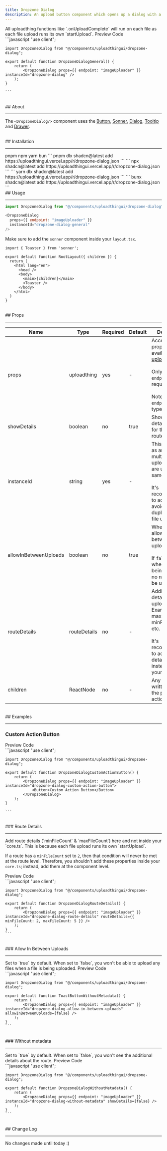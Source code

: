 ```yaml
---
title: Dropzone Dialog
description: An upload button component which opens up a dialog with a dropzone and uses toasts as its response method.
---
```


<Note type="warning">
  All uploadthing functions like `.onUploadComplete` will run on each file as
  each file upload runs its own `startUpload`.
</Note>

<Tabs defaultValue="preview">
  <TabsList>
    <TabsTrigger value="preview">Preview</TabsTrigger>
    <TabsTrigger value="code">Code</TabsTrigger>
  </TabsList>
  <TabsContent value="preview">
    <br />
    <UTUIDropzoneDialog />
  </TabsContent>
  <TabsContent value="code">
    ```javascript
    "use client";

    import DropzoneDialog from "@/components/uploadthingui/dropzone-dialog";

    export default function DropzoneDialogGeneral() {
        return (
            <DropzoneDialog props={{ endpoint: "imageUploader" }} instanceId="dropzone-dialog" />
        );
    }

    ```

  </TabsContent>
</Tabs>

<br />
## About
<hr />

The `<DropzoneDialog/>` component uses the [Button](https://ui.shadcn.com/docs/components/button), [Sonner](https://ui.shadcn.com/docs/components/sonner), [Dialog](https://ui.shadcn.com/docs/components/dialog), [Tooltip](https://ui.shadcn.com/docs/components/tooltip) and [Drawer](https://ui.shadcn.com/docs/components/drawer).

<br />
## Installation
<hr />

<Tabs defaultValue="pnpm">
    <TabsList>
        <TabsTrigger value="pnpm">pnpm</TabsTrigger>
        <TabsTrigger value="npm">npm</TabsTrigger>
        <TabsTrigger value="yarn">yarn</TabsTrigger>
        <TabsTrigger value="bun">bun</TabsTrigger>
    </TabsList>
    <TabsContent value="pnpm">
        ```
        pnpm dlx shadcn@latest add https://uploadthingui.vercel.app/r/dropzone-dialog.json
        ```
    </TabsContent>
    <TabsContent value="npm">
        ```
        npx shadcn@latest add https://uploadthingui.vercel.app/r/dropzone-dialog.json
        ```
    </TabsContent>
    <TabsContent value="yarn">
        ```
        yarn dlx shadcn@latest add https://uploadthingui.vercel.app/r/dropzone-dialog.json
        ```
    </TabsContent>
    <TabsContent value="bun">
        ```
        bunx shadcn@latest add https://uploadthingui.vercel.app/r/dropzone-dialog.json
        ```
    </TabsContent>

</Tabs>

<br />
## Usage
<hr />

```javascript
import DropzoneDialog from "@/components/uploadthingui/dropzone-dialog";
```

```javascript
<DropzoneDialog
  props={{ endpoint: "imageUploader" }}
  instanceId="dropzone-dialog-general"
/>
```


Make sure to add the `sonner` component inside your `layout.tsx`.

```javascript:app/layout.tsx {1, 9}
import { Toaster } from 'sonner';

export default function RootLayout({ children }) {
  return (
    <html lang="en">
      <head />
      <body>
        <main>{children}</main>
        <Toaster />
      </body>
    </html>
  )
}
```

<br />
## Props
<hr />

| Name                  | Type         | Required | Default | Description                                                                                                                                                 |
| --------------------- | ------------ | -------- | ------- | ----------------------------------------------------------------------------------------------------------------------------------------------------------- |
| props                 | uploadthing  | yes      | -       | Accepts all the props that are available with [uploadthing](https://docs.uploadthing.com/api-reference/react#props) <br/><br/> Only the `endpoint` is required. <br/><br/>  Note that the `endpoint` isn't type-safe. |
| showDetails           | boolean      | no       | true    | Show the details/metadata for the upload route endpoint                                                                                                     |
| instanceId            | string       | yes      | -       | This will be used as an identifier if multiple file upload buttons are used at the same time <br/><br/> It's recommended to add this to avoid duplication of file uploads  |
| allowInBetweenUploads | boolean      | no       | true    | Whether to allow in-between uploads <br/><br/> If `false`, then when files are being uploaded, no new files can be uploaded.                                 |
| routeDetails          | routeDetails | no       | -       | Additional details for the upload; Example: maxFileCount, minFileCount, etc. <br/><br/>It's recommended to add these details here instead of in your route.         |
| children              | ReactNode    | no       | -       | Any node written will take the place of the action button                                                                                                   |

<br />
## Examples
<hr />

### Custom Action Button

<Tabs defaultValue="preview">
  <TabsList>
    <TabsTrigger value="preview">Preview</TabsTrigger>
    <TabsTrigger value="code">Code</TabsTrigger>
  </TabsList>
  <TabsContent value="preview">
    <br />
    <UTUIDropzoneDialogCustomActionButton />
  </TabsContent>
  <TabsContent value="code">
    ```javascript
    "use client";

    import DropzoneDialog from "@/components/uploadthingui/dropzone-dialog";

    export default function DropzoneDialogCustomActionButton() {
        return (
            <DropzoneDialog props={{ endpoint: "imageUploader" }} instanceId="dropzone-dialog-custom-action-button">
                <Button>Custom Action Button</Button>
            </DropzoneDialog>
        );
    }

    ```

  </TabsContent>
</Tabs>

<br />
### Route Details
<hr />

<Note title="Note" type="danger">
Add route details (`minFileCount` & `maxFileCount`) here and not inside your
`core.ts`. This is because each file upload runs its own `startUpload`.

If a route has a `minFileCount` set to `2`, then that condition will never be
met at the route level. Therefore, you shouldn't add these properties inside
your `core.ts`; instead, add them at the component level.

</Note>

<Tabs defaultValue="preview">
  <TabsList>
    <TabsTrigger value="preview">Preview</TabsTrigger>
    <TabsTrigger value="code">Code</TabsTrigger>
  </TabsList>
  <TabsContent value="preview">
    <br />
    <UTUIDropzoneDialogRouteDetails />
  </TabsContent>
  <TabsContent value="code">
    ```javascript
    "use client";

    import DropzoneDialog from "@/components/uploadthingui/dropzone-dialog";

    export default function DropzoneDialogRouteDetails() {
        return (
            <DropzoneDialog props={{ endpoint: "imageUploader" }} instanceId="dropzone-dialog-route-details" routeDetails={{ minFileCount: 2, maxFileCount: 5 }} />
        );
    }
    ```

  </TabsContent>
</Tabs>

<br />
### Allow In Between Uploads
<hr />

<Note title="Note" type="note">
  Set to `true` by default. When set to `false`, you won't be able to upload any
  files when a file is being uploaded.
</Note>

<Tabs defaultValue="preview">
  <TabsList>
    <TabsTrigger value="preview">Preview</TabsTrigger>
    <TabsTrigger value="code">Code</TabsTrigger>
  </TabsList>
  <TabsContent value="preview">
    <br />
    <UTUIDropzoneDialogAllowInBetweenUploads />
  </TabsContent>
  <TabsContent value="code">
    ```javascript
    "use client";

    import DropzoneDialog from "@/components/uploadthingui/dropzone-dialog";

    export default function ToastButtonWithoutMetadata() {
        return (
            <DropzoneDialog props={{ endpoint: "imageUploader" }} instanceId="dropzone-dialog-allow-in-between-uploads" allowInBetweenUploads={false} />
        );
    }
    ```

  </TabsContent>
</Tabs>

<br />
### Without metadata
<hr />

<Note title="Note" type="note">
  Set to `true` by default. When set to `false`, you won't see the additional
  details about the route.
</Note>

<Tabs defaultValue="preview">
  <TabsList>
    <TabsTrigger value="preview">Preview</TabsTrigger>
    <TabsTrigger value="code">Code</TabsTrigger>
  </TabsList>
  <TabsContent value="preview">
    <br />
    <UTUIDropzoneDialogWithoutMetadata />
  </TabsContent>
  <TabsContent value="code">
    ```javascript
    "use client";

    import DropzoneDialog from "@/components/uploadthingui/dropzone-dialog";

    export default function DropzoneDialogWithoutMetadata() {
        return (
            <DropzoneDialog props={{ endpoint: "imageUploader" }} instanceId="dropzone-dialog-without-metadata" showDetails={false} />
        );
    }
    ```

  </TabsContent>
</Tabs>

<br />
## Change Log
<hr />
No changes made until today :)
